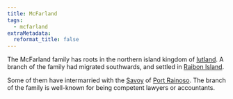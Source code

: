 ```yaml
---
title: McFarland
tags:
  - mcfarland
extraMetadata:
  reformat_title: false
---
```


The McFarland family has roots in the northern island kingdom of
[Iutland](../../locations/iutland.mdx). A branch of the family had migrated
southwards, and settled in [Raibon Island](../../locations/raibon-island.mdx).

Some of them have intermarried with the [Savoy](../savoy/index.mdx) of
[Port Rainoso](../../locations/port-rainoso.mdx). The branch of the family is
well-known for being competent lawyers or accountants.


<FamilyTree asset={FamilyMap} alt="McFarland Family Tree" />
